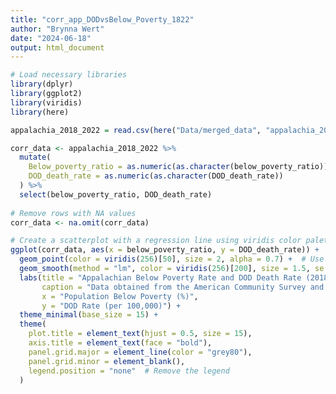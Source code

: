 ```yaml
---
title: "corr_app_DODvsBelow_Poverty_1822"
author: "Brynna Wert"
date: "2024-06-18"
output: html_document
---
```


```r
# Load necessary libraries
library(dplyr)
library(ggplot2)
library(viridis)
library(here)
```

```r
appalachia_2018_2022 = read.csv(here("Data/merged_data", "appalachia_2018_2022.csv"), sep = ",", header = TRUE)
```

```r
corr_data <- appalachia_2018_2022 %>%
  mutate(
    Below_poverty_ratio = as.numeric(as.character(below_poverty_ratio)),
    DOD_death_rate = as.numeric(as.character(DOD_death_rate))
  ) %>%
  select(below_poverty_ratio, DOD_death_rate) 
 
# Remove rows with NA values
corr_data <- na.omit(corr_data)
```

```R
# Create a scatterplot with a regression line using viridis color palette
ggplot(corr_data, aes(x = below_poverty_ratio, y = DOD_death_rate)) +
  geom_point(color = viridis(256)[50], size = 2, alpha = 0.7) +  # Use a consistent viridis color for points with transparency
  geom_smooth(method = "lm", color = viridis(256)[200], size = 1.5, se = FALSE) +  # Add a prominent regression line
  labs(title = "Appalachian Below Poverty Rate and DOD Death Rate (2018-2022)",
       caption = "Data obtained from the American Community Survey and National Center for Health Statistics (CDC)",
       x = "Population Below Poverty (%)",
       y = "DOD Rate (per 100,000)") +
  theme_minimal(base_size = 15) +
  theme(
    plot.title = element_text(hjust = 0.5, size = 15),
    axis.title = element_text(face = "bold"),
    panel.grid.major = element_line(color = "grey80"),
    panel.grid.minor = element_blank(),
    legend.position = "none"  # Remove the legend
  )
```